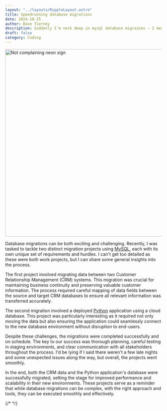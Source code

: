 ```yaml
---
layout: "../layouts/RippleLayout.astro"
title: Speedrunning database migrations
date: 2024-10-25
author: Dave Tierney
description: Suddenly I'm neck deep in mysql database migraines ~ I mean migrations.
draft: false
category: Coding
---
```



<Image
  src={notComplaining}
  alt="Not complaining neon sign"
  height="600"
  width="1200"
/>

Database migrations can be both exciting and challenging. Recently, I was tasked to tackle two distinct migration projects using <a href="https://www.mysql.com/" target="_blank" rel="noopener" className="whitespace-nowrap underline decoration-neon transition hover:text-neon">MySQL</a>, each with its own unique set of requirements and hurdles. I can't get too detailed as these were both work projects, but I can share some general insights into the process.

The first project involved migrating data between two Customer Relationship Management (CRM) systems. This migration was crucial for maintaining business continuity and preserving valuable customer information. The process required careful mapping of data fields between the source and target CRM databases to ensure all relevant information was transferred accurately.

The second migration involved a deployed <a href="https://www.python.org/" target="_blank" rel="noopener" className="whitespace-nowrap underline decoration-neon transition hover:text-neon">Python</a> application using a cloud database. This project was particularly interesting as it required not only moving the data but also ensuring the application could seamlessly connect to the new database environment without disruption to end-users.

Despite these challenges, the migrations were completed successfully and on schedule. The key to our success was thorough planning, careful testing in staging environments, and clear communication with all stakeholders throughout the process. I'd be lying if I said there weren't a few late nights and some unexpected issues along the way, but overall, the projects went smoothly.

In the end, both the CRM data and the Python application's database were successfully migrated, setting the stage for improved performance and scalability in their new environments. These projects serve as a reminder that while database migrations can be complex, with the right approach and tools, they can be executed smoothly and effectively.

{/* <a href="" target="_blank" rel="noopener" className="whitespace-nowrap underline decoration-neon transition hover:text-neon"></a> */}
